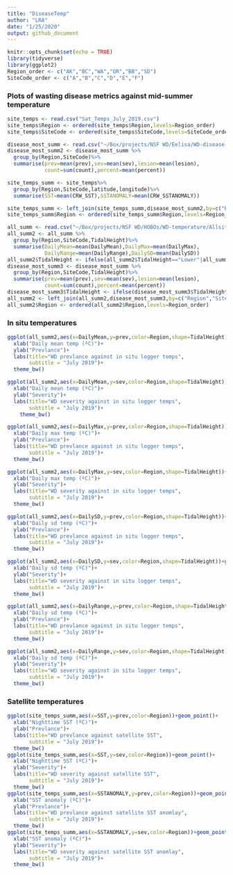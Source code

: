 ```yaml
---
title: "DiseaseTemp"
author: "LRA"
date: "1/25/2020"
output: github_document
---
```


```r
knitr::opts_chunk$set(echo = TRUE)
library(tidyverse)
library(ggplot2)
Region_order <- c("AK","BC","WA","OR","BB","SD")
SiteCode_order <- c("A","B","C","D","E","F")
```

### Plots of wasting disease metrics against mid-summer temperature

```r
site_temps <- read.csv("Sat_Temps_July_2019.csv")
site_temps$Region <- ordered(site_temps$Region,levels=Region_order)
site_temps$SiteCode <- ordered(site_temps$SiteCode,levels=SiteCode_order)

disease_most_summ <- read.csv("~/Box/projects/NSF WD/Eelisa/WD-disease-data/Measured_Disease_summ.csv")
disease_most_summ2 <- disease_most_summ %>%
  group_by(Region,SiteCode)%>%
  summarise(prev=mean(prev),sev=mean(sev),lesion=mean(lesion),
            count=sum(count),percent=mean(percent))

site_temps_summ <- site_temps%>%
  group_by(Region,SiteCode,latitude,longitude)%>%
  summarise(SST=mean(CRW_SST),SSTANOMALY=mean(CRW_SSTANOMALY))

site_temps_summ <- left_join(site_temps_summ,disease_most_summ2,by=c("Region","SiteCode"))
site_temps_summ$Region <- ordered(site_temps_summ$Region,levels=Region_order)

all_summ <- read.csv("~/Box/projects/NSF WD/HOBOs/WD-temperature/Allsites.summJuly.2019.csv")
all_summ2 <- all_summ %>%
  group_by(Region,SiteCode,TidalHeight)%>%
  summarise(DailyMean=mean(DailyMean),DailyMax=mean(DailyMax),
            DailyRange=mean(DailyRange),DailySD=mean(DailySD))
all_summ2$TidalHeight <- ifelse(all_summ2$TidalHeight=="Lower"|all_summ2$TidalHeight=="Edge of bed","Lower/Edge","Upper")
disease_most_summ3 <- disease_most_summ %>%
  group_by(Region,SiteCode,TidalHeight)%>%
  summarise(prev=mean(prev),sev=mean(sev),lesion=mean(lesion),
            count=sum(count),percent=mean(percent))
disease_most_summ3$TidalHeight <- ifelse(disease_most_summ3$TidalHeight=="L","Lower/Edge","Upper")
all_summ2 <- left_join(all_summ2,disease_most_summ3,by=c("Region","SiteCode","TidalHeight"))
all_summ2$Region <- ordered(all_summ2$Region,levels=Region_order)
```

### In situ temperatures

```r
ggplot(all_summ2,aes(x=DailyMean,y=prev,color=Region,shape=TidalHeight))+geom_point()+
  xlab("Daily mean temp (ºC)")+
  ylab("Prevlance")+
  labs(title="WD prevlance against in situ logger temps",
       subtitle = "July 2019")+
  theme_bw()

ggplot(all_summ2,aes(x=DailyMean,y=sev,color=Region,shape=TidalHeight))+geom_point()+
  xlab("Daily mean temp (ºC)")+
  ylab("Severity")+
  labs(title="WD severity against in situ logger temps",
       subtitle = "July 2019")+
    theme_bw()

ggplot(all_summ2,aes(x=DailyMax,y=prev,color=Region,shape=TidalHeight))+geom_point()+
  xlab("Daily max temp (ºC)")+
  ylab("Prevlance")+
  labs(title="WD prevlance against in situ logger temps",
       subtitle = "July 2019")+
  theme_bw()

ggplot(all_summ2,aes(x=DailyMax,y=sev,color=Region,shape=TidalHeight))+geom_point()+
  xlab("Daily max temp (ºC)")+
  ylab("Severity")+
  labs(title="WD severity against in situ logger temps",
       subtitle = "July 2019")+
  theme_bw()

ggplot(all_summ2,aes(x=DailySD,y=prev,color=Region,shape=TidalHeight))+geom_point()+
  xlab("Daily sd temp (ºC)")+
  ylab("Prevlance")+
  labs(title="WD prevlance against in situ logger temps",
       subtitle = "July 2019")+
  theme_bw()

ggplot(all_summ2,aes(x=DailySD,y=sev,color=Region,shape=TidalHeight))+geom_point()+
  xlab("Daily sd temp (ºC)")+
  ylab("Severity")+
  labs(title="WD severity against in situ logger temps",
       subtitle = "July 2019")+
  theme_bw()

ggplot(all_summ2,aes(x=DailyRange,y=prev,color=Region,shape=TidalHeight))+geom_point()+
  xlab("Daily sd temp (ºC)")+
  ylab("Prevlance")+
  labs(title="WD prevlance against in situ logger temps",
       subtitle = "July 2019")+
  theme_bw()

ggplot(all_summ2,aes(x=DailyRange,y=sev,color=Region,shape=TidalHeight))+geom_point()+
  xlab("Daily sd temp (ºC)")+
  ylab("Severity")+
  labs(title="WD severity against in situ logger temps",
       subtitle = "July 2019")+
  theme_bw()

```

### Satellite temperatures

```r
ggplot(site_temps_summ,aes(x=SST,y=prev,color=Region))+geom_point()+
  xlab("Nighttime SST (ºC)")+
  ylab("Prevlance")+
  labs(title="WD prevlance against satellite SST",
       subtitle = "July 2019")+
  theme_bw()
ggplot(site_temps_summ,aes(x=SST,y=sev,color=Region))+geom_point()+
  xlab("Nighttime SST (ºC)")+
  ylab("Severity")+
  labs(title="WD severity against satellite SST",
       subtitle = "July 2019")+
  theme_bw()
ggplot(site_temps_summ,aes(x=SSTANOMALY,y=prev,color=Region))+geom_point()+
  xlab("SST anomaly (ºC)")+
  ylab("Prevlance")+
  labs(title="WD prevlance against satellite SST anomlay",
       subtitle = "July 2019")+
  theme_bw()
ggplot(site_temps_summ,aes(x=SSTANOMALY,y=sev,color=Region))+geom_point()+
  xlab("SST anomaly (ºC)")+
  ylab("Severity")+
  labs(title="WD severity against satellite SST anomlay",
       subtitle = "July 2019")+
  theme_bw()
```